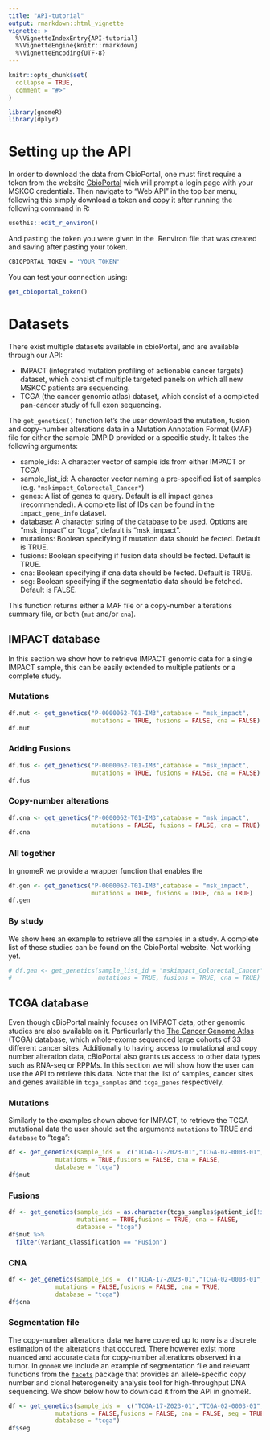 ```yaml
---
title: "API-tutorial"
output: rmarkdown::html_vignette
vignette: >
  %\VignetteIndexEntry{API-tutorial}
  %\VignetteEngine{knitr::rmarkdown}
  %\VignetteEncoding{UTF-8}
---
```


```r
knitr::opts_chunk$set(
  collapse = TRUE,
  comment = "#>"
)
```

```r
library(gnomeR)
library(dplyr)
```

# Setting up the API

In order to download the data from CbioPortal, one must first require a token from the website [CbioPortal](https://cbiologin.mskcc.org/) wich will prompt a login page with your MSKCC credentials. Then navigate to "Web API" in the top bar menu, following this simply download a token and copy it after running the following command in R:


```r
usethis::edit_r_environ()
```

And pasting the token you were given in the .Renviron file that was created and saving after pasting your token.

```r
CBIOPORTAL_TOKEN = 'YOUR_TOKEN'
```

You can test your connection using:

```r
get_cbioportal_token()
```

# Datasets

There exist multiple datasets available in cbioPortal, and are available through our API:

- IMPACT (integrated mutation profiling of actionable cancer targets) dataset, which consist of multiple targeted panels on which all new MSKCC patients are sequencing.
- TCGA (the cancer genomic atlas) dataset, which consist of a completed pan-cancer study of full exon sequencing.

The `get_genetics()` function let's the user download the mutation, fusion and copy-number alterations data in a Mutation Annotation Format (MAF) file for either the sample DMPID provided or a specific study. It takes the following arguments:

- sample_ids: A character vector of sample ids from either IMPACT or TCGA
- sample_list_id: A character vector naming a pre-specified list of samples (e.g. `"mskimpact_Colorectal_Cancer"`)
- genes: A list of genes to query. Default is all impact genes (recommended). A complete list of IDs can be found in the `impact_gene_info` dataset.
- database: A character string of the database to be used. Options are "msk_impact" or "tcga", default is "msk_impact".
- mutations: Boolean specifying if mutation data should be fected. Default is TRUE.
- fusions: Boolean specifying if fusion data should be fected. Default is TRUE.
- cna: Boolean specifying if cna data should be fected. Default is TRUE.
- seg: Boolean specifying if the segmentatio data should be fetched. Default is FALSE.

This function returns either a MAF file or a copy-number alterations summary file, or both (`mut` and/or `cna`).

## IMPACT database

In this section we show how to retrieve IMPACT genomic data for a single IMPACT sample, this can be easily extended to multiple patients or a complete study.

### Mutations

```r
df.mut <- get_genetics("P-0000062-T01-IM3",database = "msk_impact",
                       mutations = TRUE, fusions = FALSE, cna = FALSE)
df.mut
```

### Adding Fusions

```r
df.fus <- get_genetics("P-0000062-T01-IM3",database = "msk_impact",
                       mutations = TRUE, fusions = FALSE, cna = FALSE)
df.fus
```

### Copy-number alterations

```r
df.cna <- get_genetics("P-0000062-T01-IM3",database = "msk_impact",
                       mutations = FALSE, fusions = FALSE, cna = TRUE)
df.cna
```

### All together

In gnomeR we provide a wrapper function that enables the

```r
df.gen <- get_genetics("P-0000062-T01-IM3",database = "msk_impact",
                       mutations = TRUE, fusions = TRUE, cna = TRUE)
df.gen
```

### By study

We show here an example to retrieve all the samples in a study. A complete list of these studies can be found on the CbioPortal website.
Not working yet.
```r
# df.gen <- get_genetics(sample_list_id = "mskimpact_Colorectal_Cancer",database = "msk_impact",
#                        mutations = TRUE, fusions = TRUE, cna = TRUE)
```


## TCGA database

Even though cBioPortal mainly focuses on IMPACT data, other genomic studies are also available on it. Particurlarly the [The Cancer Genome Atlas](https://www.cancer.gov/about-nci/organization/ccg/research/structural-genomics/tcga) (TCGA) database, which whole-exome sequenced large cohorts of 33 different cancer sites. Additionally to having access to mutational and copy number alteration data, cBioPortal also grants us access to other data types such as RNA-seq or RPPMs. In this section we will show how the user can use the API to retrieve this data. Note that the list of samples, cancer sites and genes available in `tcga_samples` and `tcga_genes` respectively.

### Mutations

Similarly to the examples shown above for IMPACT, to retrieve the TCGA mutational data the user should set the arguments `mutations` to TRUE and `database` to "tcga":

```r
df <- get_genetics(sample_ids =  c("TCGA-17-Z023-01","TCGA-02-0003-01","TCGA-02-0055-01"),
             mutations = TRUE,fusions = FALSE, cna = FALSE,
             database = "tcga")
df$mut
```

### Fusions

```r
df <- get_genetics(sample_ids = as.character(tcga_samples$patient_id[!is.na(tcga_samples$Cancer_Code)][1:100]),
                   mutations = TRUE,fusions = TRUE, cna = FALSE,
                   database = "tcga")
df$mut %>%
  filter(Variant_Classification == "Fusion")
```

### CNA

```r
df <- get_genetics(sample_ids =  c("TCGA-17-Z023-01","TCGA-02-0003-01","TCGA-02-0055-01"),
             mutations = FALSE,fusions = FALSE, cna = TRUE,
             database = "tcga")
df$cna
```


### Segmentation file

The copy-number alterations data we have covered up to now is a discrete estimation of the alterations that occured. There however exist more nuanced and accurate data for copy-number alterations observed in a tumor. In `gnomeR` we include an example of segmentation file and relevant functions from the [`facets`](https://www.ncbi.nlm.nih.gov/pmc/articles/PMC5027494/) package that provides an allele-specific copy number and clonal heterogeneity analysis tool for high-throughput DNA sequencing. We show below how to download it from the API in gnomeR.

```r
df <- get_genetics(sample_ids =  c("TCGA-17-Z023-01","TCGA-02-0003-01","TCGA-02-0055-01"),
             mutations = FALSE,fusions = FALSE, cna = FALSE, seg = TRUE,
             database = "tcga")
df$seg
```
